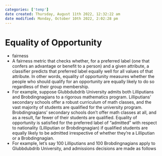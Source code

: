 ```yaml
---
categories: ['temp']
date created: Thursday, August 11th 2022, 12:32:22 am
date modified: Monday, October 10th 2022, 2:02:28 pm
---
```


# Equality of Opportunity
- fairness
- A fairness metric that checks whether, for a preferred label (one that confers an advantage or benefit to a person) and a given attribute, a classifier predicts that preferred label equally well for all values of that attribute. In other words, equality of opportunity measures whether the people who should qualify for an opportunity are equally likely to do so regardless of their group membership.
- For example, suppose Glubbdubdrib University admits both Lilliputians and Brobdingnagians to a rigorous mathematics program. Lilliputians’ secondary schools offer a robust curriculum of math classes, and the vast majority of students are qualified for the university program. Brobdingnagians’ secondary schools don’t offer math classes at all, and as a result, far fewer of their students are qualified. Equality of opportunity is satisfied for the preferred label of "admitted" with respect to nationality (Lilliputian or Brobdingnagian) if qualified students are equally likely to be admitted irrespective of whether they're a Lilliputian or a Brobdingnagian.
- For example, let's say 100 Lilliputians and 100 Brobdingnagians apply to Glubbdubdrib University, and admissions decisions are made as follows



